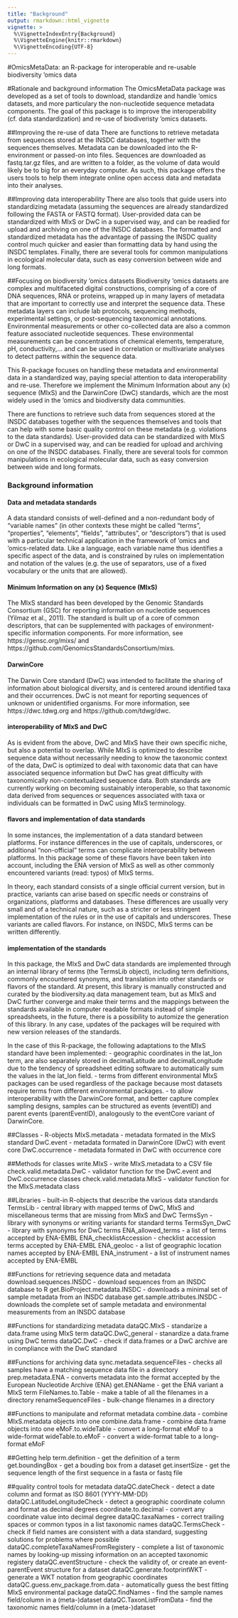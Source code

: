 ```yaml
---
title: "Background"
output: rmarkdown::html_vignette
vignette: >
  %\VignetteIndexEntry{Background}
  %\VignetteEngine{knitr::rmarkdown}
  %\VignetteEncoding{UTF-8}
---
```


#OmicsMetaData: an R-package for interoperable and re-usable biodiversity 'omics data

#Rationale and background information
The OmicsMetaData package was developed as a set of tools to download, standardize and handle 'omics datasets, and more particulary the non-nucleotide sequence metadata components. The goal of this package is to improve the interoperability (cf. data standardization) and re-use of biodiveristy 'omics datasets.

##Improving the re-use of data
There are functions to retrieve metadata from sequences stored at the INSDC databases, together with the sequences themselves. Metadata can be downloaded into the R-environment or passed-on into files. Sequences are downloaded as fastq.tar.gz files, and are written to a folder, as the volume of data would likely be to big for an everyday computer. As such, this package offers the users tools to help them integrate online open access data and metadata into their analyses.

##Improving data interoperability
There are also tools that guide users into standardizing metadata (assuming the sequences are already standardized following the FASTA or FASTQ format). User-provided data can be standardized with MIxS or DwC in a supervised way, and can be readied for upload and archiving on one of the INSDC databases. The formatted and standardized metadata has the advantage of passing the INSDC quality control much quicker and easier than formatting data by hand using the INSDC templates. Finally, there are several tools for common manipulations in ecological molecular data, such as easy conversion between wide and long formats.

##Focusing on biodiversity 'omics datasets
Biodiversity 'omics datasets are complex and multifaceted digital constructions, comprising of a core of DNA sequences, RNA or proteins, wrapped up in many layers of metadata that are important to correctly use and interpret the sequence data. These metadata layers can include lab protocols, sequencing methods, experimental settings, or post-sequencing taxonomical annotations. Environmental measurements or other co-collected data are also a common feature associated nucleotide sequences. These environmental measurements can be concentrations of chemical elements, temperature, pH, conductivity,... and can be used in correlation or multivariate analyses to detect patterns within the sequence data.

This R-package focuses on handling these metadata and environmental data in a standardized way, paying special attention to data interoperability and re-use. Therefore we implement the Minimum Information about any (x) sequence (MIxS) and the DarwinCore (DwC) standards, which are the most widely used in the 'omics and biodiversity data communities. 

There are functions to retrieve such data from sequences stored at the INSDC databases together with the sequences themselves and tools that can help with some basic quality control on these metadata (e.g. violations to the data standards). User-provided data can be standardized with MIxS or DwC in a supervised way, and can be readied for upload and archiving on one of the INSDC databases. Finally, there are several tools for common manipulations in ecological molecular data, such as easy conversion between wide and long formats.


### Background information
#### Data and metadata standards
A data standard consists of well-defined and a non-redundant body of "variable names" (in other contexts these might be called "terms", "properties", "elements", "fields", "attributes", or "descriptors") that is used with a particular technical application in the framework of 'omics and 'omics-related data. Like a language, each variable name thus identifies a specific aspect of the data, and is constrained by rules on implementation and notation of the values (e.g. the use of separators, use of a fixed vocabulary or the units that are allowed).

#### Minimum Information on any (x) Sequence (MIxS)
The MIxS standard has been developed by the Genomic Standards Consortium (GSC) for reporting information on nucleotide sequences (Yilmaz et al., 2011). The standard is built up of a core of common descriptors, that can be supplemented with packages of environment-specific information components. For more information, see https://gensc.org/mixs/ and https://github.com/GenomicsStandardsConsortium/mixs.

#### DarwinCore
The Darwin Core standard (DwC) was intended to facilitate the sharing of information about biological diversity, and is centered around identified taxa and their occurrences. DwC is not meant for reporting sequences of unknown or unidentified organisms. For more information, see https://dwc.tdwg.org and https://github.com/tdwg/dwc.

#### interoperability of MIxS and DwC
As is evident from the above, DwC and MIxS have their own specific niche, but also a potential to overlap. While MIxS is optimized to describe sequence data without necessarily needing to know the taxonomic context of the data, DwC is optimized to deal with taxonomic data that can have associated sequence information but DwC has great difficulty with taxonomically non-contextualized sequence data. Both standards are currently working on becoming sustainably interoperable, so that taxonomic data derived from sequences or sequences associated with taxa or individuals can be formatted in DwC using MIxS terminology.

#### flavors and implementation of data standards
In some instances, the implementation of a data standard between platforms. For instance differences in the use of capitals, underscores, or additional "non-official" terms can complicate interoperability between platforms. In this package some of these flavors have been taken into account, including the ENA version of MIxS as well as other commonly encountered variants (read: typos) of MIxS terms.

In theory, each standard consists of a single official current version, but in practice, variants can arise based on specific needs or constrains of organizations, platforms and databases. These differences are usually very small and of a technical nature, such as a stricter or less stringent implementation of the rules or in the use of capitals and underscores. These variants are called flavors. For instance, on INSDC, MIxS terms can be written differently.

#### implementation of the standards
In this package, the MIxS and DwC data standards are implemented through an internal library of terms (the TermsLib object), including term definitions, commonly encountered synonyms, and translation into other standards or flavors of the standard. At present, this library is manually constructed and curated by the biodiversity.aq data management team, but as MIxS and DwC further converge and make their terms and the mappings between the standards available in computer readable formats instead of simple spreadsheets, in the future, there is a possibility to automize the generation of this library. In any case, updates of the packages will be required with new version releases of the standards.

In the case of this R-package, the following adaptations to the MIxS standard have been implemented: 
- geographic coordinates in the lat_lon term, are also separately stored in decimalLatitude and decimalLongitude due to the tendency of spreadsheet editing software to automatically sum the values in the lat_lon field. 
- terms from different environmental MIxS packages can be used regardless of the package because most datasets require terms from different environmental packages.
- to allow interoperability with the DarwinCore format, and better capture complex sampling designs, samples can be structured as events (eventID) and parent events (parentEventID), analogously to the eventCore variant of DarwinCore.


##Classes  -  R-objects
MIxS.metadata  -  metadata formated in the MIxS standard 
DwC.event  -  metadata formated in DarwinCore (DwC) with event core 
DwC.occurrence  -  metadata formated in DwC with occurrence core

##Methods for classes
write.MIxS  -  write MIxS.metadata to a CSV file 
check.valid.metadata.DwC  -  validator function for the DwC.event and DwC.occurrence classes check.valid.metadata.MIxS  -  validator function for the MIxS.metadata class

##Libraries  -  built-in R-objects that describe the various data standards
TermsLib  -  central library with mapped terms of DwC, MIxS and miscellaneous terms that are missing from MIxS and DwC
TermsSyn  -  library with synonyms or writing variants for standard terms 
TermsSyn_DwC  -  library with synonyms for DwC terms 
ENA_allowed_terms  -  a list of terms accepted by ENA-EMBL 
ENA_checklistAccession  -   checklist accession terms accepted by ENA-EMBL 
ENA_geoloc  -  a list of geographic location names accepted by ENA-EMBL 
ENA_instrument  -  a list of instrument names accepted by ENA-EMBL

##Functions for retrieving sequence data and metadata
download.sequences.INSDC  -  download sequences from an INSDC database to R
get.BioProject.metadata.INSDC  -  downloads a minimal set of sample metadata from an INSDC database
get.sample.attributes.INSDC  -  downloads the complete set of sample metadata and environmental measurements from an INSDC database

##Functions for standardizing metadata
dataQC.MIxS  -  standarize a data.frame using MIxS term
dataQC.DwC_general  -  stanardize a data.frame using DwC terms
dataQC.DwC  -  check if data.frames or a DwC archive are in compliance with the DwC standard

##Functions for archiving data
sync.metadata.sequenceFiles  -  checks all samples have a matching sequence data file in a directory
prep.metadata.ENA  -  converts metadata into the format accepted by the European Nucleotide Archive (ENA) 
get.ENAName  -  get the ENA variant a MIxS term
FileNames.to.Table  -  make a table of all the filenames in a directory
renameSequenceFiles  -  bulk-change filenames in a directory

##Functions to manipulate and reformat metadata
combine.data  -  combine MIxS.metadata objects into one
combine.data.frame  -  combine data.frame objects into one
eMoF.to.wideTable  -  convert a long-format eMoF to a wide-format
wideTable.to.eMoF  -  convert a wide-format table to a long-format eMoF

##Getting help
term.definition  -  get the definition of a term
get.boundingBox  -  get a bouding box from a dataset
get.insertSize  -  get the sequence length of the first sequence in a fasta or fastq file

##quality control tools for metadata
dataQC.dateCheck  -  detect a date column and format as ISO 8601 (YYYY-MM-DD)
dataQC.LatitudeLongitudeCheck  -  detect a geographic coordinate column and format as decimal degrees
coordinate.to.decimal  -  convert any coordinate value into decimal degree
dataQC.taxaNames  -  correct trailing spaces or common typos in a list taxonomic names
dataQC.TermsCheck  -  check if field names are consistent with a data standard, suggesting solutions for problems where possible
dataQC.completeTaxaNamesFromRegistery  -  complete a list of taxonomic names by looking-up missing information on an accepted taxonomic registery
dataQC.eventStructure  -  check the validity of, or create an event-parentEvent structure for a dataset
dataQC.generate.footprintWKT  -  generate a WKT notation from geographic coordinates
dataQC.guess.env_package.from.data  -  automatically guess the best fitting MIxS environmental package
dataQC.findNames  -  find the sample names field/column in a (meta-)dataset
dataQC.TaxonListFromData  -  find the taxonomic names field/column in a (meta-)dataset















